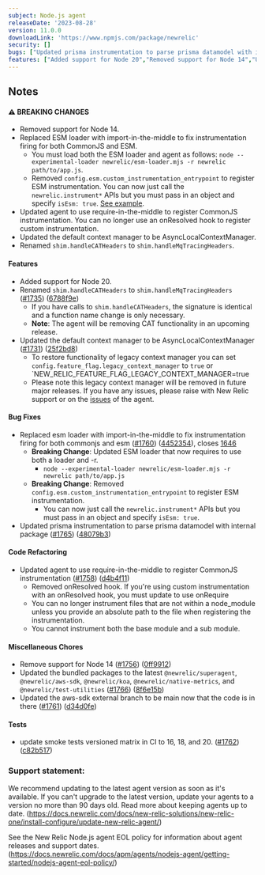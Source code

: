 ```yaml
---
subject: Node.js agent
releaseDate: '2023-08-28'
version: 11.0.0
downloadLink: 'https://www.npmjs.com/package/newrelic'
security: []
bugs: ["Updated prisma instrumentation to parse prisma datamodel with internal package.","Replaced ESM loader with import-in-the-middle to fix instrumentation firing for both CommonJS and ESM."]
features: ["Added support for Node 20","Removed support for Node 14","Updated the default context manager to be AsyncLocalContextManager.","Renamed shim.handleCATHeaders to shim.handleMqTracingHeaders"]
---
```


## Notes

#### ⚠ BREAKING CHANGES

* Removed support for Node 14.
* Replaced ESM loader with import-in-the-middle to fix instrumentation firing for both CommonJS and ESM. 
    * You must load both the ESM loader and agent as follows: `node --experimental-loader newrelic/esm-loader.mjs -r newrelic path/to/app.js`.  
    * Removed `config.esm.custom_instrumentation_entrypoint` to register ESM instrumentation. You can now just call the `newrelic.instrument*` APIs but you must pass in an object and specify `isEsm: true`. [See example](https://github.com/newrelic/newrelic-node-examples/blob/main/esm-app/custom-instrumentation/parse-json.js).
* Updated agent to use require-in-the-middle to register CommonJS instrumentation. You can no longer use an onResolved hook to register custom instrumentation.
* Updated the default context manager to be AsyncLocalContextManager.
* Renamed `shim.handleCATHeaders` to `shim.handleMqTracingHeaders`.

#### Features

* Added support for Node 20.
* Renamed `shim.handleCATHeaders` to `shim.handleMqTracingHeaders` ([#1735](https://github.com/newrelic/node-newrelic/pull/1735)) ([6788f9e](https://github.com/newrelic/node-newrelic/commit/6788f9e9b7ffb92e06b342553135871e5918fe87))
    * If you have calls to `shim.handleCATHeaders`, the signature is identical and a function name change is only necessary.  
    * **Note**: The agent will be removing CAT functionality in an upcoming release.
* Updated the default context manager to be AsyncLocalContextManager ([#1731](https://github.com/newrelic/node-newrelic/pull/1731)) ([25f2bd8](https://github.com/newrelic/node-newrelic/commit/25f2bd8f9502c0e96fbe45ff4f417e426d32eed8))
    * To restore functionality of legacy context manager you can set `config.feature_flag.legacy_context_manager` to `true` or `NEW_RELIC_FEATURE_FLAG_LEGACY_CONTEXT_MANAGER=true
    * Please note this legacy context manager will be removed in future major releases. If you have any issues, please raise with New Relic support or on the [issues](https://github.com/newrelic/node-newrelic/issues) of the agent.

#### Bug Fixes

* Replaced esm loader with import-in-the-middle to fix instrumentation firing for both commonjs and esm ([#1760](https://github.com/newrelic/node-newrelic/pull/1760)) ([4452354](https://github.com/newrelic/node-newrelic/commit/4452354a567438b3830ef454ed0299df5a12eab4)), closes [1646](https://github.com/newrelic/node-newrelic/issues/1646)
    *  **Breaking Change**: Updated ESM loader that now requires to use both a loader and -r.    
        * `node --experimental-loader newrelic/esm-loader.mjs -r newrelic path/to/app.js`   
    * **Breaking Change**: Removed `config.esm.custom_instrumentation_entrypoint` to register ESM instrumentation.     
        * You can now just call the `newrelic.instrument*` APIs but you must pass in an object and specify `isEsm: true`.
* Updated prisma instrumentation to parse prisma datamodel with internal package ([#1765](https://github.com/newrelic/node-newrelic/pull/1765)) ([48079b3](https://github.com/newrelic/node-newrelic/commit/48079b30332ef44b175443478dbe572fc4031ce7))

#### Code Refactoring

* Updated agent to use require-in-the-middle to register CommonJS instrumentation ([#1758](https://github.com/newrelic/node-newrelic/pull/1758)) ([d4b4f11](https://github.com/newrelic/node-newrelic/commit/d4b4f1177267dfc2e9e9216afe90180964fff823))
    * Removed onResolved hook. If you're using custom instrumentation with an onResolved hook, you must update to use onRequire    
    * You can no longer instrument files that are not within a node_module unless you provide an absolute path to the file when registering the instrumentation.   
    * You cannot instrument both the base module and a sub module.

#### Miscellaneous Chores

* Remove support for Node 14 ([#1756](https://github.com/newrelic/node-newrelic/pull/1756)) ([0ff9912](https://github.com/newrelic/node-newrelic/commit/0ff9912cd581599f22e12bedf7625b974b9332b3))
* Updated the bundled packages to the latest `@newrelic/superagent`, `@newrelic/aws-sdk`, `@newrelic/koa`, `@newrelic/native-metrics`, and `@newrelic/test-utilities` ([#1766](https://github.com/newrelic/node-newrelic/pull/1766)) ([8f6e15b](https://github.com/newrelic/node-newrelic/commit/8f6e15b89054ee81bfe30a065f4e6c4cacd073b2))
* Updated the aws-sdk external branch to be main now that the code is in there ([#1761](https://github.com/newrelic/node-newrelic/pull/1761)) ([d34d0fe](https://github.com/newrelic/node-newrelic/commit/d34d0fe3c99dc2dbc40799dace5a2a6ebdc8e19f))

#### Tests

* update smoke tests versioned matrix in CI to 16, 18, and 20. ([#1762](https://github.com/newrelic/node-newrelic/pull/1762)) ([c82b517](https://github.com/newrelic/node-newrelic/commit/c82b517abbb34b7505ebeafbd9b5be837167ca33))


### Support statement:

We recommend updating to the latest agent version as soon as it's available. If you can't upgrade to the latest version, update your agents to a version no more than 90 days old. Read more about keeping agents up to date. (https://docs.newrelic.com/docs/new-relic-solutions/new-relic-one/install-configure/update-new-relic-agent/)

See the New Relic Node.js agent EOL policy for information about agent releases and support dates. (https://docs.newrelic.com/docs/apm/agents/nodejs-agent/getting-started/nodejs-agent-eol-policy/)